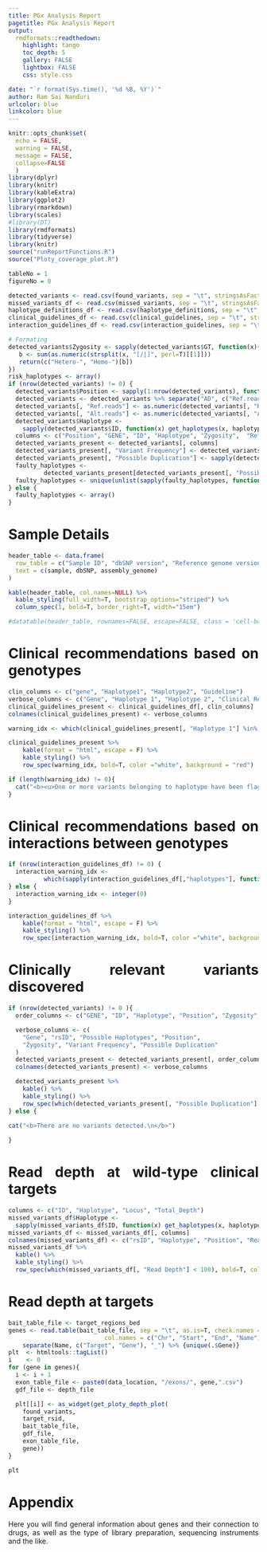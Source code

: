 ```yaml
---
title: PGx Analysis Report
pagetitle: PGx Analysis Report
output: 
  rmdformats::readthedown:
    highlight: tango
    toc_depth: 5
    gallery: FALSE
    lightbox: FALSE
    css: style.css

date: "`r format(Sys.time(), '%d %B, %Y')`"
author: Ram Sai Nanduri
urlcolor: blue
linkcolor: blue
---
```


<style>

body {
  text-align: justify;
  }

h1.title {
  text-align: left;
  }

h4.date {
  text-align: center;
  }


</style>

```r
knitr::opts_chunk$set(
  echo = FALSE,
  warning = FALSE,
  message = FALSE,
  collapse=FALSE
  )
library(dplyr)
library(knitr)
library(kableExtra)
library(ggplot2)
library(rmarkdown)
library(scales)
#library(DT)
library(rmdformats)
library(tidyverse)
library(knitr)
source("runReportFunctions.R")
source("Ploty_coverage_plot.R")
```

```r
tableNo = 1
figureNo = 0
```  

```r

detected_variants <- read.csv(found_variants, sep = "\t", stringsAsFactors = F, row.names = NULL)
missed_variants_df <- read.csv(missed_variants, sep = "\t", stringsAsFactors = F,  row.names = NULL)
haplotype_definitions_df <- read.csv(haplotype_definitions, sep = "\t", stringsAsFactors = F,  row.names = NULL)
clinical_guidelines_df <- read.csv(clinical_guidelines, sep = "\t", stringsAsFactors = F,  row.names = NULL)
interaction_guidelines_df <- read.csv(interaction_guidelines, sep = "\t", stringsAsFactors = F,  row.names = NULL)

```

```r
# Formating
detected_variants$Zygosity <- sapply(detected_variants$GT, function(x){
   b <- sum(as.numeric(strsplit(x, "[/|]", perl=T)[[1]]))
   return(c("Hetero-", "Homo-")[b])
})
risk_haplotypes <- array()
if (nrow(detected_variants) != 0) {
  detected_variants$Position <- sapply(1:nrow(detected_variants), function(i) paste0(detected_variants[i, 1], ":", detected_variants[i, "POS"]))
  detected_variants <- detected_variants %>% separate("AD", c("Ref.reads", "Alt.reads"), ",", remove=F)
  detected_variants[, "Ref.reads"] <- as.numeric(detected_variants[, "Ref.reads"])
  detected_variants[, "Alt.reads"] <- as.numeric(detected_variants[, "Alt.reads"])
  detected_variants$Haplotype <-
    sapply(detected_variants$ID, function(x) get_haplotypes(x, haplotype_definitions_df))
  columns <- c("Position", "GENE", "ID", "Haplotype", "Zygosity",  "Ref.reads", "Alt.reads", "GQ")
  detected_variants_present <- detected_variants[, columns]
  detected_variants_present[, "Variant Frequency"] <- detected_variants_present[, "Alt.reads"]/(detected_variants_present[, "Alt.reads"] + detected_variants_present[, "Ref.reads"])
  detected_variants_present[, "Possible Duplication"] <- sapply(detected_variants_present[, "Variant Frequency"], risk_duplication)
  faulty_haplotypes <-
          detected_variants_present[detected_variants_present[, "Possible Duplication"] == TRUE, "Haplotype"]
  faulty_haplotypes <- unique(unlist(sapply(faulty_haplotypes, function(x) strsplit(x, "/"))))
} else {
  faulty_haplotypes <- array()
}
```  

# Sample Details
```r
header_table <- data.frame(
  row_table = c("Sample ID", "dbSNP version", "Reference genome version"),
  text = c(sample, dbSNP, assembly_genome)
)

kable(header_table, col.names=NULL) %>%
  kable_styling(full_width=T, bootstrap_options="striped") %>%
  column_spec(1, bold=T, border_right=T, width="15em")

#datatable(header_table, rownames=FALSE, escape=FALSE, class = 'cell-border compact stripe', options=list(columnDefs = list(list(className = 'dt-center', targets = "_all")),searching = TRUE,pageLength = 10, scroller=T))
```  

# Clinical recommendations based on genotypes
```r
clin_columns <- c("gene", "Haplotype1", "Haplotype2", "Guideline")
verbose_columns <- c("Gene", "Haplotype 1", "Haplotype 2", "Clinical Recommendation")
clinical_guidelines_present <- clinical_guidelines_df[, clin_columns]
colnames(clinical_guidelines_present) <- verbose_columns

warning_idx <- which(clinical_guidelines_present[, "Haplotype 1"] %in% faulty_haplotypes | clinical_guidelines_present[, "Haplotype 2"] %in% faulty_haplotypes)

clinical_guidelines_present %>%
    kable(format = "html", escape = F) %>%
    kable_styling() %>%
    row_spec(warning_idx, bold=T, color ="white", background = "red")

```

```r
if (length(warning_idx) != 0){
  cat("<b><u>One or more variants belonging to haplotype have been flagged as uncertain.\n Do not follow clinical recommendations highlighted in red!</u></b>")
}

```

# Clinical recommendations based on interactions between genotypes
```r
if (nrow(interaction_guidelines_df) != 0) {
  interaction_warning_idx <-
          which(sapply(interaction_guidelines_df[,"haplotypes"], function(x) any(strsplit(x, ",") %in% faulty_haplotypes)))
} else {
  interaction_warning_idx <- integer(0)
}

interaction_guidelines_df %>%
    kable(format = "html", escape = F) %>%
    kable_styling() %>%
    row_spec(interaction_warning_idx, bold=T, color ="white", background = "red")
```

# Clinically relevant variants discovered
```r
if (nrow(detected_variants) != 0 ){
  order_columns <- c("GENE", "ID", "Haplotype", "Position", "Zygosity", "Variant Frequency", "Possible Duplication")

  verbose_columns <- c(
    "Gene", "rsID", "Possible Haplotypes", "Position",
    "Zygosity", "Variant Frequency", "Possible Duplication"
  )
  detected_variants_present <- detected_variants_present[, order_columns]
  colnames(detected_variants_present) <- verbose_columns

  detected_variants_present %>%
    kable() %>%
    kable_styling() %>%
    row_spec(which(detected_variants_present[, "Possible Duplication"] == T), bold=T, color="white", background="red")
} else {

cat("<b>There are no variants detected.\n</b>")
  
}
```

# Read depth at wild-type clinical targets
```r
columns <- c("ID", "Haplotype", "Locus", "Total_Depth")
missed_variants_df$Haplotype <-
  sapply(missed_variants_df$ID, function(x) get_haplotypes(x, haplotype_definitions_df))
missed_variants_df <- missed_variants_df[, columns]
colnames(missed_variants_df) <- c("rsID", "Haplotype", "Position", "Read Depth")
missed_variants_df %>%
  kable() %>%
  kable_styling() %>%
  row_spec(which(missed_variants_df[, "Read Depth"] < 100), bold=T, color ="white", background = "red") # hardcoded bad
```


# Read depth at targets
```r
bait_table_file <- target_regions_bed
genes <- read.table(bait_table_file, sep = "\t", as.is=T, check.names = F,
                           col.names = c("Chr", "Start", "End", "Name")) %>%
    separate(Name, c("Target", "Gene"), "_") %>% {unique(.$Gene)}
plt  <- htmltools::tagList()
i    <- 0
for (gene in genes){
  i <- i + 1
  exon_table_file <- paste0(data_location, "/exons/", gene,".csv")
  gdf_file <- depth_file

  plt[[i]] <- as_widget(get_ploty_depth_plot(
    found_variants,
    target_rsid,
    bait_table_file,
    gdf_file,
    exon_table_file,
    gene))
}
```

```r
plt
```

# Appendix
Here you will find general information about genes and their connection to drugs, as well as the type of library preparation, sequencing instruments and the like.

